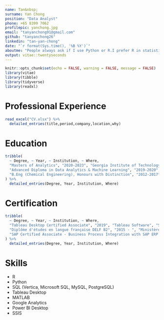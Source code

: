 ```yaml
---
name: Tan&nbsp;
surname: Yan Chong
position: "Data Analyst"
phone: +65 8399 7062
profilepic: yanchong.jpg
email: "tanyanchong91@gmail.com"
github: "tanyanchong26"
linkedin: "tan-yan-chong"
date: "`r format(Sys.time(), '%B %Y')`"
aboutme: "People always ask if I use Python or R.I prefer R in statistics, visualizations, dashboard creations and presentations. My case for Python is for machine learning, data wrangling and data scraping."
output: vitae::twentyseconds
---
```


```r
knitr::opts_chunk$set(echo = FALSE, warning = FALSE, message = FALSE)
library(vitae)
library(tibble)
library(tidyverse)
library(readxl)
```

# Professional Experience

```r
read_excel("CV.xlsx") %>%
  detailed_entries(title,period,company,location,why)
```


# Education

```r
tribble(
  ~ Degree, ~ Year, ~ Institution, ~ Where,
  "Masters of Analytics", "2020-2023", "Georgia Institute of Technology", "Georgia, United States",
  "Advanced Diploma in Data Analytics & Machine Learning", "2019-2020", "Singapore Management University", "Singapore",
  "B.Eng (Chemical Engineering), Honours with Distinction", "2012-2017", "National University of Singapore", "Singapore"
) %>% 
  detailed_entries(Degree, Year, Institution, Where)
```

# Certification

```r
tribble(
  ~ Degree, ~ Year, ~ Institution, ~ Where,
  "Tableau Desktop Certified Associate", "2019", "Tableau Software", "Singapore",
  "Diplôme d'études en langue française DELF B2", "2015 - ", "Ministère de l'éducation nationale", "France",
  "SAP Certified Associate - Business Process Integration with SAP ERP 6.0 EhP6", "2017 - ", "SAP", "Singapore"
) %>% 
  detailed_entries(Degree, Year, Institution, Where)
```

# Skills

* R
* Python
* SQL (Vertica, Microsoft SQL, MySQL, PostgreSQL)
* Tableau Desktop
* MATLAB
* Google Analytics
* Power BI Desktop
* SSIS